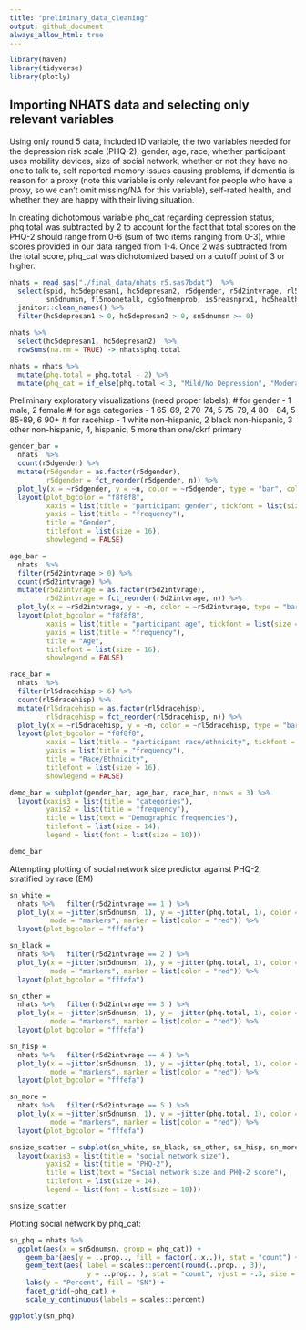 ```yaml
---
title: "preliminary_data_cleaning"
output: github_document
always_allow_html: true
---
```


```r
library(haven)
library(tidyverse)
library(plotly)
```

## Importing NHATS data and selecting only relevant variables

Using only round 5 data, included ID variable, the two variables needed for the depression risk scale (PHQ-2), gender, age, race, whether participant uses mobility devices, size of social network, whether or not they have no one to talk to, self reported memory issues causing problems, if dementia is reason for a proxy (note this variable is only relevant for people who have a proxy, so we can't omit missing/NA for this variable), self-rated health, and whether they are happy with their living situation. 

In creating dichotomous variable phq_cat regarding depression status, phq.total was subtracted by 2 to account for the fact that total scores on the PHQ-2 should range from 0-6 (sum of two items ranging from 0-3), while scores provided in our data ranged from 1-4. Once 2 was subtracted from the total score, phq_cat was dichotomized based on a cutoff point of 3 or higher.


```r
nhats = read_sas("./final_data/nhats_r5.sas7bdat")  %>%
  select(spid, hc5depresan1, hc5depresan2, r5dgender, r5d2intvrage, rl5dracehisp, md5canewlker, 
         sn5dnumsn, fl5noonetalk, cg5ofmemprob, is5reasnprx1, hc5health, wb5truestme4) %>%
  janitor::clean_names() %>%   
  filter(hc5depresan1 > 0, hc5depresan2 > 0, sn5dnumsn >= 0)

nhats %>% 
  select(hc5depresan1, hc5depresan2)  %>% 
  rowSums(na.rm = TRUE) -> nhats$phq.total

nhats = nhats %>%
  mutate(phq.total = phq.total - 2) %>% 
  mutate(phq_cat = if_else(phq.total < 3, "Mild/No Depression", "Moderate/Severe Depression"))

```

Preliminary exploratory visualizations (need proper labels): 
# for gender - 1 male, 2 female 
# for age categories - 1 65-69, 2 70-74, 5 75-79, 4 80 - 84, 5 85-89, 6 90+
# for racehisp  - 1 white non-hispanic, 2 black non-hispanic, 3 other non-hispanic, 4, hispanic, 5 more than one/dkrf primary

```r

gender_bar = 
  nhats  %>%   
  count(r5dgender) %>% 
  mutate(r5dgender = as.factor(r5dgender),
         r5dgender = fct_reorder(r5dgender, n)) %>% 
  plot_ly(x = ~r5dgender, y = ~n, color = ~r5dgender, type = "bar", colors = "viridis") %>% 
  layout(plot_bgcolor = "f8f8f8",
         xaxis = list(title = "participant gender", tickfont = list(size = 11)), 
         yaxis = list(title = "frequency"), 
         title = "Gender",  
         titlefont = list(size = 16),
         showlegend = FALSE)

age_bar = 
  nhats  %>%   
  filter(r5d2intvrage > 0) %>% 
  count(r5d2intvrage) %>% 
  mutate(r5d2intvrage = as.factor(r5d2intvrage),
         r5d2intvrage = fct_reorder(r5d2intvrage, n)) %>% 
  plot_ly(x = ~r5d2intvrage, y = ~n, color = ~r5d2intvrage, type = "bar", colors = "viridis") %>% 
  layout(plot_bgcolor = "f8f8f8",
         xaxis = list(title = "participant age", tickfont = list(size = 11)), 
         yaxis = list(title = "frequency"), 
         title = "Age",  
         titlefont = list(size = 16),
         showlegend = FALSE)

race_bar = 
  nhats  %>%   
  filter(rl5dracehisp > 6) %>% 
  count(rl5dracehisp) %>% 
  mutate(rl5dracehisp = as.factor(rl5dracehisp),
         rl5dracehisp = fct_reorder(rl5dracehisp, n)) %>% 
  plot_ly(x = ~rl5dracehisp, y = ~n, color = ~rl5dracehisp, type = "bar", colors = "viridis") %>% 
  layout(plot_bgcolor = "f8f8f8",
         xaxis = list(title = "participant race/ethnicity", tickfont = list(size = 11)), 
         yaxis = list(title = "frequency"), 
         title = "Race/Ethnicity",  
         titlefont = list(size = 16),
         showlegend = FALSE)

demo_bar = subplot(gender_bar, age_bar, race_bar, nrows = 3) %>%
  layout(xaxis3 = list(title = "categories"), 
         yaxis2 = list(title = "frequency"),
         title = list(text = "Demographic frequencies"), 
         titlefont = list(size = 14),
         legend = list(font = list(size = 10)))

demo_bar 

```

Attempting plotting of social network size predictor against PHQ-2, stratified by race (EM)

```r

sn_white = 
  nhats %>%   filter(r5d2intvrage == 1 ) %>% 
  plot_ly(x = ~jitter(sn5dnumsn, 1), y = ~jitter(phq.total, 1), color = ~sn5dnumsn, type = "scatter", 
          mode = "markers", marker = list(color = "red")) %>% 
  layout(plot_bgcolor = "fffefa") 

sn_black = 
  nhats %>%   filter(r5d2intvrage == 2 ) %>% 
  plot_ly(x = ~jitter(sn5dnumsn, 1), y = ~jitter(phq.total, 1), color = ~sn5dnumsn, type = "scatter", 
          mode = "markers", marker = list(color = "red")) %>% 
  layout(plot_bgcolor = "fffefa") 

sn_other = 
  nhats %>%   filter(r5d2intvrage == 3 ) %>% 
  plot_ly(x = ~jitter(sn5dnumsn, 1), y = ~jitter(phq.total, 1), color = ~sn5dnumsn, type = "scatter", 
          mode = "markers", marker = list(color = "red")) %>% 
  layout(plot_bgcolor = "fffefa") 

sn_hisp = 
  nhats %>%   filter(r5d2intvrage == 4 ) %>% 
  plot_ly(x = ~jitter(sn5dnumsn, 1), y = ~jitter(phq.total, 1), color = ~sn5dnumsn, type = "scatter", 
          mode = "markers", marker = list(color = "red")) %>% 
  layout(plot_bgcolor = "fffefa") 

sn_more = 
  nhats %>%   filter(r5d2intvrage == 5 ) %>% 
  plot_ly(x = ~jitter(sn5dnumsn, 1), y = ~jitter(phq.total, 1), color = ~sn5dnumsn, type = "scatter", 
          mode = "markers", marker = list(color = "red")) %>% 
  layout(plot_bgcolor = "fffefa") 

snsize_scatter = subplot(sn_white, sn_black, sn_other, sn_hisp, sn_more, nrows = 5) %>%
  layout(xaxis3 = list(title = "social network size"), 
         yaxis2 = list(title = "PHQ-2"),
         title = list(text = "Social network size and PHQ-2 score"), 
         titlefont = list(size = 14),
         legend = list(font = list(size = 10)))

snsize_scatter 

```

Plotting social network by phq_cat:

```r
sn_phq = nhats %>% 
  ggplot(aes(x = sn5dnumsn, group = phq_cat)) + 
    geom_bar(aes(y = ..prop.., fill = factor(..x..)), stat = "count") +
    geom_text(aes( label = scales::percent(round(..prop.., 3)),
                   y = ..prop.. ), stat = "count", vjust = -.3, size = 2.5) +
    labs(y = "Percent", fill = "SN") +
    facet_grid(~phq_cat) +
    scale_y_continuous(labels = scales::percent)

ggplotly(sn_phq)
```


